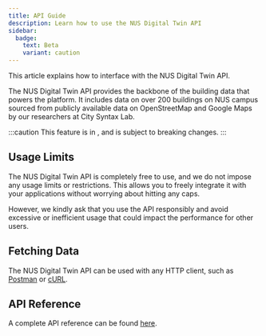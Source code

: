 ```yaml
---
title: API Guide
description: Learn how to use the NUS Digital Twin API
sidebar:
  badge: 
    text: Beta
    variant: caution
---
```


This article explains how to interface with the NUS Digital Twin API. 

The NUS Digital Twin API provides the backbone of the building data that powers the platform. It includes data on over 200 buildings on NUS campus sourced from publicly available data on OpenStreetMap and Google Maps by our researchers at City Syntax Lab.

:::caution
This feature is in <Badge text="Beta" variant="caution" size="small" />, and is subject to breaking changes.
:::

## Usage Limits

The NUS Digital Twin API is completely free to use, and we do not impose any usage limits or restrictions. This allows you to freely integrate it with your applications without worrying about hitting any caps. 

However, we kindly ask that you use the API responsibly and avoid excessive or inefficient usage that could impact the performance for other users.

## Fetching Data

The NUS Digital Twin API can be used with any HTTP client, such as [Postman](https://www.postman.com/) or [cURL](https://curl.se/).

## API Reference

A complete API reference can be found [here](/api/v1).
